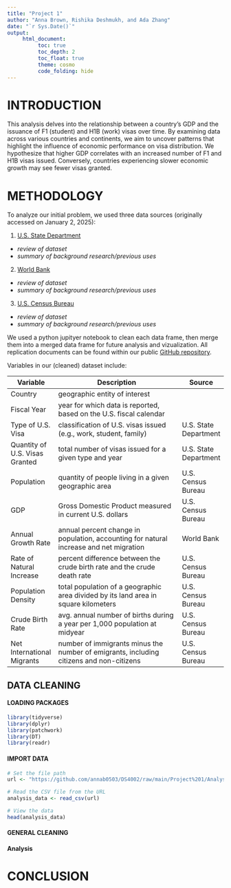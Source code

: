 ```yaml
---
title: "Project 1"
author: "Anna Brown, Rishika Deshmukh, and Ada Zhang"
date: "`r Sys.Date()`"
output:
     html_document:
          toc: true
          toc_depth: 2
          toc_float: true
          theme: cosmo
          code_folding: hide
---
```


# INTRODUCTION

This analysis delves into the relationship between a country's GDP and the issuance of F1 (student) and H1B (work) visas over time. By examining data across various countries and continents, we aim to uncover patterns that highlight the influence of economic performance on visa distribution. We hypothesize that higher GDP correlates with an increased number of F1 and H1B visas issued. Conversely, countries experiencing slower economic growth may see fewer visas granted.

# METHODOLOGY

To analyze our initial problem, we used three data sources (originally accessed on January 2, 2025):

1.  [U.S. State Department](https://travel.state.gov/content/travel/en/legal/visa-law0/visa-statistics/nonimmigrant-visa-statistics.html){.btn .btn-primary}

-   *review of dataset*
-   *summary of background research/previous uses*

2.  [World Bank](https://wits.worldbank.org/CountryProfile/en/country/by-country/startyear/ltst/endyear/ltst/indicator/NY-GDP-MKTP-CD#){.btn .btn-primary}

-   *review of dataset*
-   *summary of background research/previous uses*

3.  [U.S. Census Bureau](https://www.census.gov/data-tools/demo/idb/#/table?dashboard_page=country&COUNTRY_YR_ANIM=2025&menu=tableViz&quickReports=CUSTOM&CUSTOM_COLS=POP,GR,RNI,POP_DENS,CBR,CDR,NMR,NIM&TABLE_RANGE=1997,2014&TABLE_YEARS=1997,1998,1999,2000,2001,2002,2003,2004,2005,2006,2007,2008,2009,2010,2011,2012,2013,2014,2025&TABLE_USE_RANGE=Y&TABLE_USE_YEARS=Y&TABLE_STEP=1&TABLE_ADD_YEARS=2025){.btn .btn-primary}

-   *review of dataset*
-   *summary of background research/previous uses*

We used a python jupityer notebook to clean each data frame, then merge them into a merged data frame for future analysis and vizualization. All replication documents can be found within our public [GitHub repository](https://github.com/annab0503/DS4002/tree/main/Project%201/Analysis%20Data).

Variables in our (cleaned) dataset include:

| Variable                       | Description                                                                             | Source                |
|--------------------------------|-----------------------------------------------------------------------------------------|-----------------------|
| Country                        | geographic entity of interest                                                           |                       |
| Fiscal Year                    | year for which data is reported, based on the U.S. fiscal calendar                      |                       |
| Type of U.S. Visa              | classification of U.S. visas issued (e.g., work, student, family)                       | U.S. State Department |
| Quantity of U.S. Visas Granted | total number of visas issued for a given type and year                                  | U.S. State Department |
| Population                     | quantity of people living in a given geographic area                                    | U.S. Census Bureau    |
| GDP                            | Gross Domestic Product measured in current U.S. dollars                                 | U.S. Census Bureau    |
| Annual Growth Rate             | annual percent change in population, accounting for natural increase and net migration  | World Bank            |
| Rate of Natural Increase       | percent difference between the crude birth rate and the crude death rate                | U.S. Census Bureau    |
| Population Density             | total population of a geographic area divided by its land area in square kilometers     | U.S. Census Bureau    |
| Crude Birth Rate               | avg. annual number of births during a year per 1,000 population at midyear              | U.S. Census Bureau    |
| Net International Migrants     | number of immigrants minus the number of emigrants, including citizens and non-citizens | U.S. Census Bureau    |

## DATA CLEANING

#### LOADING PACKAGES

```r
library(tidyverse)
library(dplyr)
library(patchwork)
library(DT)
library(readr)
```

#### IMPORT DATA

```r
# Set the file path
url <- "https://github.com/annab0503/DS4002/raw/main/Project%201/Analysis%20Data/analysis_data.csv"

# Read the CSV file from the URL
analysis_data <- read_csv(url)

# View the data
head(analysis_data)
```

#### GENERAL CLEANING

#### Analysis

# CONCLUSION
